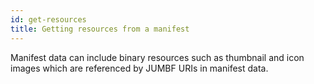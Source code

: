 ```yaml
---
id: get-resources
title: Getting resources from a manifest
---
```




Manifest data can include binary resources such as thumbnail and icon images which are referenced by JUMBF URIs in manifest data.

<Tabs groupId="programming-lang">

<TabItem value="js" label="JavaScript" default>

<JSGetResources name="js-read" />

</TabItem>

<TabItem value="python" label="Python" default>

<PythonGetResources name="python-read" />

</TabItem>

<TabItem value="node" label="Node.js">

<NodeGetResources name="node-read" />

</TabItem>

<TabItem value="cpp" label="C++">

<CppGetResources name="cpp-read" />

</TabItem>

<TabItem value="rust" label="Rust">

  <RustGetResources name="rust-read" />
  
</TabItem>

</Tabs>
